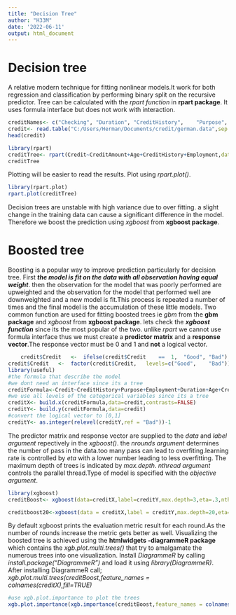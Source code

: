 ---
title: "Decision Tree"
author: "H33M"
date: '2022-06-11'
output: html_document
---

# Decision tree

A relative modern technique for fitting nonlinear models.It work for both regression and classification by performing binary split on the recursive predictor. Tree can be calculated with the _rpart function_ in **rpart package**. It uses formula interface but does not work with interaction.
```{r create-credit-variable}
creditNames<- c("Checking",	"Duration",	"CreditHistory",	"Purpose", 	"CreditAmount",	"Savings",	"Employment", 	"InstallmentRate",	"GenderMarital",	"OtherDebtors", 	"YearsAtResidence",	"RealEstate",	"Age", 	"OtherInstallment",	"Housing",	"ExistingCredits",	"Job",	"NumLiable",	"Phone",	"Foreign",	"Credit")
credit<- read.table("C:/Users/Herman/Documents/credit/german.data",sep = " ",stringsAsFactors = FALSE,col.names = creditNames,header = FALSE)
head(credit)
```

```{r create-tree-using-rpart}
library(rpart)
creditTree<- rpart(Credit~CreditAmount+Age+CreditHistory+Employment,data=credit)
creditTree
```
Plotting will be easier to read the results. 
Plot using _rpart.plot()_.
```{r plot-creditTree}
library(rpart.plot)
rpart.plot(creditTree)
```
Decision trees are unstable with high variance due to over fitting. a slight change in the training data can cause a significant difference in the model. Therefore we boost the prediction using _xgboost_ from **xgboost package**.

# Boosted tree

Boosting is a popular way to improve prediction particularly for decision tree. First ___the model is fit on the data with all observation having equal weight___. then the observation for the model that was poorly performed are upweighted and the observation for the model that performed well are downweighted and a new model is fit.This process is repeated a number of times and the final model is the accumulation of these little models. Two common function are used for fitting boosted trees ie _gbm_ from the **gbm package** and _xgboost_ from **xgboost package**. lets check the ___xgboost function___ since its the most popular of the two. unlike _rpart_ we cannot use formula interface thus we must create a **predictor matrix** and a **response vector**.The response vector must be 0 and 1 and **not** a logical vector.
```{r create-matrix-and-vector}
	credit$Credit	<-	ifelse(credit$Credit	==	1,	"Good",	"Bad")
credit$Credit	<-	factor(credit$Credit,	levels=c("Good",	"Bad")) 
library(useful)
#the formula that describe the model
#we dont need an interface since its a tree
creditFormula<-Credit~CreditHistory+Purpose+Employment+Duration+Age+CreditAmount-1
#we use all levels of the categorical variables since its a tree
creditX<- build.x(creditFormula,data=credit,contrasts=FALSE)
creditY<- build.y(creditFormula,data=credit)
#convert the logical vector to [0,1]
creditY<- as.integer(relevel(creditY,ref = "Bad"))-1
```
The predictor matrix and response vector are supplied to the _data_ and _label argument_ repectively in the _xgboost()_. the _nrounds argument_ determines the number of pass in the data.too many pass can lead to overfiting.learning rate is controlled by _eta_ with a lower number leading to less overfitting. The maximum depth of trees is indicated by _max.depth_. _nthread argument_ controls the parallel thread.Type of model is specified with the _objective argument_.
```{r boosting-the-prediction}
library(xgboost)
creditBoost<- xgboost(data=creditX,label=creditY,max.depth=3,eta=.3,nthread=4,nrounds=10,objective="binary:logistic")
```

```{r predict-for-max.depth-20}
creditboost20<-xgboost(data = creditX,label = creditY,max.depth=20,eta=.3,nthread=4,nrounds = 10,objective="binary:logistic")
```
By default xgboost prints the evaluation metric result for each round.As the number of rounds increase the metric gets better as well. Visualizing the boosted tree is achieved using the **htmlwidgets -diagrammeR package** which contains the _xgb.plot.multi.trees()_ that try to amalgamate the numerous trees into one visualization. Install _DiagrammeR_ by calling _install.package("DiagrammeR")_ and load it using _library(DiagrammeR)_.
After installing DiagrammeR call; _xgb.plot.multi.trees(creditBoost,feature_names = colnames(creditX),fill=TRUE)_
```{r plot-xgboost-trees}

#use xgb.plot.importance to plot the trees
xgb.plot.importance(xgb.importance(creditBoost,feature_names = colnames(creditX)))
```